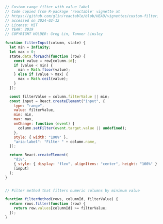```js

// Custom range filter with value label
// Code copied from R-package 'reactable' vignette at
// https://github.com/glin/reactable/blob/HEAD/vignettes/custom-filtering.Rmd
// accessed on 2024-02-12
// License: MIT
// YEAR: 2019
// COPYRIGHT HOLDER: Greg Lin, Tanner Linsley

function filterInput(column, state) {
  let min = Infinity;
  let max = 0;
  state.data.forEach(function (row) {
    const value = row[column.id];
    if (value < min) {
      min = Math.floor(value);
    } else if (value > max) {
      max = Math.ceil(value);
    }
  });

  const filterValue = column.filterValue || min;
  const input = React.createElement("input", {
    type: "range",
    value: filterValue,
    min: min,
    max: max,
    onChange: function (event) {
      column.setFilter(event.target.value || undefined);
    },
    style: { width: "100%" },
    "aria-label": "Filter " + column.name,
  });

  return React.createElement(
    "div",
    { style: { display: "flex", alignItems: "center", height: "100%" } },
    [input]
  );
}


// Filter method that filters numeric columns by minimum value

function filterMethod(rows, columnId, filterValue) {
  return rows.filter(function (row) {
    return row.values[columnId] >= filterValue;
  });
}

```
